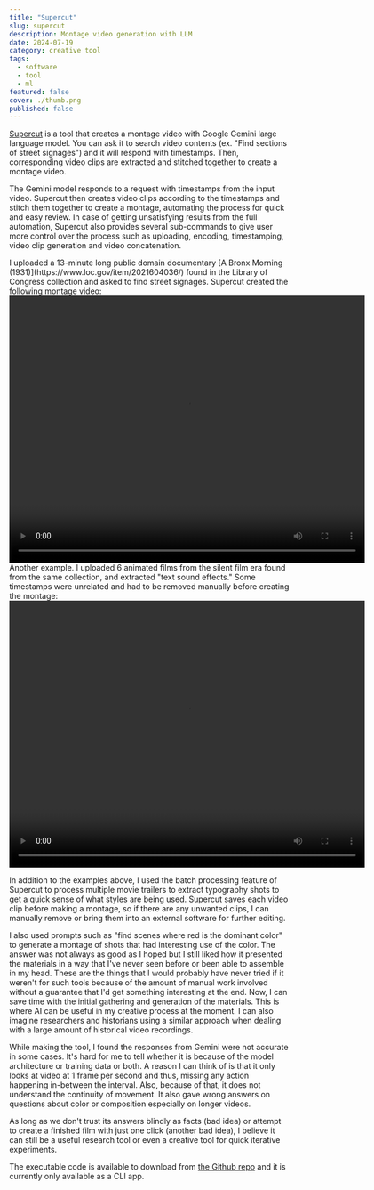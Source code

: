 ```yaml
---
title: "Supercut"
slug: supercut
description: Montage video generation with LLM
date: 2024-07-19
category: creative tool
tags:
  - software
  - tool
  - ml
featured: false
cover: ./thumb.png
published: false
---
```



[Supercut](https://github.com/cdaein/supercut) is a tool that creates a montage video with Google Gemini large language model. You can ask it to search video contents (ex. "Find sections of street signages") and it will respond with timestamps. Then, corresponding video clips are extracted and stitched together to create a montage video. 

The Gemini model responds to a request with timestamps from the input video. Supercut then creates video clips according to the timestamps and stitch them together to create a montage, automating the process for quick and easy review. In case of getting unsatisfying results from the full automation, Supercut also provides several sub-commands to give user more control over the process such as uploading, encoding, timestamping, video clip generation and video concatenation. 

<GC start={2} end={7} class="mb-12">
  I uploaded a 13-minute long public domain documentary [A Bronx Morning (1931)](https://www.loc.gov/item/2021604036/) found in the Library of Congress collection and asked to find street signages. Supercut created the following montage video:

  <Video src={vid1} width="640" height="480" />
</GC>

<GC start={7} end={12} class="mb-12">
  Another example. I uploaded 6 animated films from the silent film era found from the same collection, and extracted "text sound effects." Some timestamps were unrelated and had to be removed manually before creating the montage:

  <Video src={vid2} width="640" height="480" />
</GC>

In addition to the examples above, I used the batch processing feature of Supercut to process multiple movie trailers to extract typography shots to get a quick sense of what styles are being used. Supercut saves each video clip before making a montage, so if there are any unwanted clips, I can manually remove or bring them into an external software for further editing. 

I also used prompts such as "find scenes where red is the dominant color" to generate a montage of shots that had interesting use of the color. The answer was not always as good as I hoped but I still liked how it presented the materials in a way that I've never seen before or been able to assemble in my head. These are the things that I would probably have never tried if it weren't for such tools because of the amount of manual work involved without a guarantee that I'd get something interesting at the end. Now, I can save time with the initial gathering and generation of the materials. This is where AI can be useful in my creative process at the moment. I can also imagine researchers and historians using a similar approach when dealing with a large amount of historical video recordings. 

While making the tool, I found the responses from Gemini were not accurate in some cases. It's hard for me to tell whether it is because of the model architecture or training data or both. A reason I can think of is that it only looks at video at 1 frame per second and thus, missing any action happening in-between the interval. Also, because of that, it does not understand the continuity of movement. It also gave wrong answers on questions about color or composition especially on longer videos. 

As long as we don't trust its answers blindly as facts (bad idea) or attempt to create a finished film with just one click (another bad idea), I believe it can still be a useful research tool or even a creative tool for quick iterative experiments.  

The executable code is available to download from [the Github repo](https://github.com/cdaein/supercut/) and it is currently only available as a CLI app.
